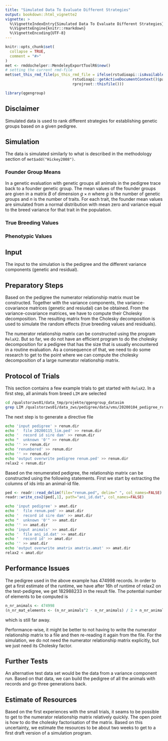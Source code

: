 ```yaml
---
title: "Simulated Data To Evaluate Different Strategies"
output: bookdown::html_vignette2
vignette: >
  %\VignetteIndexEntry{Simulated Data To Evaluate Different Strategies}
  %\VignetteEngine{knitr::rmarkdown}
  %\VignetteEncoding{UTF-8}
---
```


```r
knitr::opts_chunk$set(
  collapse = TRUE,
  comment = "#>"
)
met <- rmddochelper::MendeleyExportToolR6$new()
# setting the current rmd-file
met$set_this_rmd_file(ps_this_rmd_file = ifelse(rstudioapi::isAvailable(),
                              rstudioapi::getActiveDocumentContext()$path,
                              rprojroot::thisfile()))
```

```r
library(qgengroup)
```

## Disclaimer
Simulated data is used to rank different strategies for establishing genetic groups based on a given pedigree. 


## Simulation
The data is simulated similarly to what is described in the methodology section of `met$add("Hickey2008")`. 

### Founder Group Means
In a genetic evaluation with genetic groups all animals in the pedigree trace back to a founder genetic group. The mean values of the founder groups are given in a matrix $B$ of dimension $g\times n$ where $g$ is the number of genetic groups and $n$ is the number of traits. For each trait, the founder mean values are simulated from a normal distribution with mean zero and variance equal to the breed variance for that trait in the population.

### True Breeding Values

### Phenotypic Values


## Input
The input to the simulation is the pedigree and the different variance components (genetic and residual). 


## Preparatory Steps
Based on the pedigree the numerator relationship matrix must be constructed. Together with the variance components, the variance-covariance matrices (genetic and resiudal) can be obtained. From the variance-covariance matrices, we have to compute their Cholesky decomposition. The resulting matrix from the Cholesky decomposition is used to simulate the random effects (true breeding values and residuals).

The numerator relationship matrix can be constructed using the program `RelaX2`. But so far, we do not have an efficient program to do the cholesky decomposition for a pedigree that has the size that is usually encountered in a routine evaluation. As a consequence of that, we need to do some research to get to the point where we can compute the cholesky decomposition of a large numerator relationship matrix.


## Protocol of Trials
This section contains a few example trials to get started with `RelaX2`. In a first step, all animals from breed `LIM` are selected

```bash
cd /qualstorzws01/data_tmp/projekte/qgengroup_datasim
grep LIM /qualstorzws01/data_zws/pedigree/data/vms/20200104_pedigree_rrtdm_VMS.dat > 20200115_lim.ped
```

The next step is to generate a directive file

```bash
echo 'input pedigree' > renum.dir
echo '  file 20200115_lim.ped' >> renum.dir
echo '  record id sire dam' >> renum.dir
echo "  unknown '0'" >> renum.dir
echo '' >> renum.dir
echo 'renumbered' >> renum.dir
echo '' >> renum.dir
echo 'output overwrite pedigree renum.ped' >> renum.dir
relax2 < renum.dir
```

Based on the renumerated pedigree, the relationship matrix can be constructed using the following statements. First we start by extracting the columns of ids into an animal-id file.

```r
ped <- readr::read_delim(file="renum.ped", delim=" ", col_names=FALSE)
readr::write_csv2(ped[,1], path="ani_id.dat", col_names=FALSE)
```


```bash
echo 'input pedigree' > amat.dir
echo '  file renum.ped' >> amat.dir
echo '  record id sire dam' >> amat.dir
echo "  unknown '0'" >> amat.dir
echo '' >> amat.dir
echo 'input animals' >> amat.dir
echo '  file ani_id.dat' >> amat.dir
echo '  record id' >> amat.dir
echo '' >> amat.dir
echo 'output overwrite amatrix amatrix.amat' >> amat.dir
relax2 < amat.dir
```


## Performance Issues
The pedigree used in the above example has 474998 records. In order to get a first estimate of the runtime, we have after 16h of runtime of relax2 on the test-pedigree, we get 182988233 in the result file. The potential number of elements to be computed is 

```r
n_nr_animals <- 474998
(n_nr_mat_elements <- (n_nr_animals^2 - n_nr_animals) / 2 + n_nr_animals)
```

which is still far away. 

Performance-wise, it might be better to not having to write the numerator relationship matrix to a file and then re-reading it again from the file. For the simulation, we do not need the numerator relationship matrix explicitly, but we just need its Cholesky factor. 


## Further Tests
An alternative test data set would be the data from a variance component run. Based on that data, we can build the pedigree of all the animals with records and go three generations back.



## Estimate of Resources
Based on the first experiences with the small trials, it seams to be possible to get to the numerator relationship matrix relatively quickly. The open point is how to do the cholesky factorisation of the matrix. Based on this uncertainty, we estimate the resources to be about two weeks to get to a first draft version of a simulation program. 


